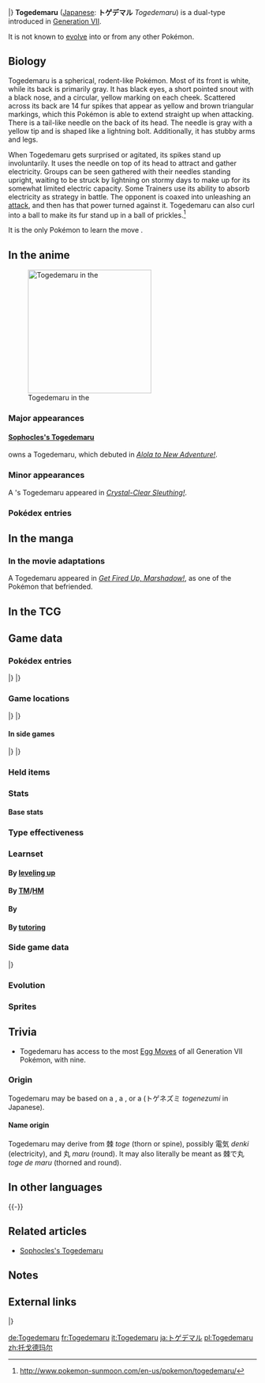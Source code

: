{{PokémonPrevNext/Head|type=Electric|type2=Steel}}
{{PokémonPrevNext/Pokémon|type=Electric|prevnum=776|prev=Turtonator|nextnum=778|next=Mimikyu|roundleft=tl|roundright=tr}}
{{PokémonPrevNext/Disambig|species=Togedemaru}}
|}
{{Pokémon Infobox
|name=Togedemaru
|jname=トゲデマル
|tmname=Togedemaru
|ndex=777
|type1=Electric
|type2=Steel
|category=Roly-Poly
|height-ftin=1'00"
|height-m=0.3
|weight-lbs=7.3
|weight-kg=3.3
|adex=225
|abilityn=d
|ability1=Iron Barbs
|ability2=Lightning Rod
|abilityd=Sturdy
|egggroupn=2
|egggroup1=Field
|egggroup2=Fairy
|eggcycles=10
|evtotal=2
|evat=2
|expyield=152
|lv100exp=1,000,000
|gendercode=127
|color=Gray
|catchrate=180
|body=06
|pokefordex=togedemaru
|generation=7
|friendship=70
}}
'''Togedemaru''' ([[List of Japanese Pokémon names|Japanese]]: '''トゲデマル''' ''Togedemaru'') is a dual-type {{2t|Electric|Steel}} {{OBP|Pokémon|species}} introduced in [[Generation VII]].

It is not known to [[Evolution|evolve]] into or from any other Pokémon.

==Biology==
Togedemaru is a spherical, rodent-like Pokémon. Most of its front is white, while its back is primarily gray. It has black eyes, a short pointed snout with a black nose, and a circular, yellow marking on each cheek. Scattered across its back are 14 fur spikes that appear as yellow and brown triangular markings, which this Pokémon is able to extend straight up when attacking. There is a tail-like needle on the back of its head. The needle is gray with a yellow tip and is shaped like a lightning bolt. Additionally, it has stubby arms and legs.

When Togedemaru gets surprised or agitated, its spikes stand up involuntarily. It uses the needle on top of its head to attract and gather electricity. Groups can be seen gathered with their needles standing upright, waiting to be struck by lightning on stormy days to make up for its somewhat limited electric capacity. Some Trainers use its ability to absorb electricity as strategy in battle. The opponent is coaxed into unleashing an {{type|Electric}} [[move|attack]], and then has that power turned against it. Togedemaru can also curl into a ball to make its fur stand up in a ball of prickles.<ref>http://www.pokemon-sunmoon.com/en-us/pokemon/togedemaru/</ref>

It is the only Pokémon to learn the move {{m|Zing Zap}}.

==In the anime==
[[File:Sophocles Togedemaru.png|thumb|left|250px|Togedemaru in the {{pkmn|anime}}]]
===Major appearances===
====[[Sophocles's Togedemaru]]====
{{an|Sophocles}} owns a Togedemaru, which debuted in ''[[SM001|Alola to New Adventure!]]''.

===Minor appearances===
A {{pkmn|Trainer}}'s Togedemaru appeared in ''[[SM017|Crystal-Clear Sleuthing!]]''.

===Pokédex entries===
{{Animedexheader|Alola}}
{{Animedexbody|SM006|Togedemaru|Rotom Pokédex|Togedemaru, the Roly-Poly Pokémon. An {{t|Electric}} and {{t|Steel}} type. Its ability to generate electricity is weak, but its long needle acts as a {{a|Lightning Rod|lightning rod}}, so it can attract lightning and store the electricity. When happy, it forms a ball and rolls around. But once it starts rolling, it can't control itself.}}
{{Animedexfooter/Pokémon|''Sun & Moon''|Alola}}

==In the manga==
===In the movie adaptations===
A Togedemaru appeared in ''[[Get Fired Up, Marshadow!]]'', as one of the Pokémon that {{OBP|Ken|GFUM}} befriended.

==In the TCG==
{{main|Togedemaru (TCG)}}

==Game data==
===Pokédex entries===
{{Dex/Header|type=Electric|type2=Steel}}
{{Dex/NA|gen=VII}}
{{Dex/Gen|gen=VII}}
{{Dex/Entry1|v=Sun|entry=The spiny fur on its back is normally at rest. When this Pokémon becomes agitated, its fur stands on end and stabs into its attackers.}}
{{Dex/Entry1|v=Moon|entry=The long hairs on its back act as lightning rods. The bolts of lightning it attracts are stored as energy in its electric sac.}}
{{Dex/Entry1|v=Ultra Sun|entry=When it's surprised or agitated, the 14 fur spikes on its back will stand up involuntarily.}}
{{Dex/Entry1|v=Ultra Moon|entry=Its capacity to produce electricity is somewhat limited, so it gets charged up by letting lightning strike it!}}
|}
|}
{{Dex/Footer}}

===Game locations===
{{Availability/Header|type=Electric|type2=Steel}}
{{Availability/NA|gen=VII}}
{{Availability/Gen|gen=VII}}
{{Availability/Entry2|v=Sun|v2=Moon|area=[[Blush Mountain]]}}
{{Availability/Entry1|v=Ultra Sun|area=[[Blush Mountain]]}}
{{Availability/Entry1|v=Ultra Moon|area=[[Blush Mountain]]<br/>[[List of in-game event Pokémon in Generation VII|Received]] from [[Samson Oak]] at [[Heahea Beach]]{{tt|*|Requires 70 Totem Stickers}} ([[Totem Pokémon|Totem]]-sized)}}
|}
|}
{{Availability/Footer}}

====In side games====
{{Availability/Header|type=Electric|type2=Steel}}
{{Availability/Cross}}
{{Availability/Entry1|1|v=Shuffle|color={{beauty color}}|area=Event: [[Special Stages#16th release|''Pokémon Safari'']] <small>(16th release)</small>}}
|}
|}
{{Availability/Footer}}

===Held items===
{{HeldItems
|type=Electric|type2=Steel
|sm1=Electric Seed|sm1type=None|sm1rar=5
|usum1=Electric Seed|usum1type=None|usum1rar=5
}}

===Stats===
====Base stats====
{{Stats
|type=Electric
|type2=Steel
|HP=65
|Attack=98
|Defense=63
|SpAtk=40
|SpDef=73
|Speed=96}}

===Type effectiveness===
{{TypeEffectiveness
|type1=Electric
|type2=Steel
|Normal=50
|Fighting=200
|Flying=25
|Poison=0
|Ground=400
|Rock=50
|Bug=50
|Ghost=100
|Steel=25
|Fire=200
|Water=100
|Grass=50
|Electric=50
|Psychic=50
|Ice=50
|Dragon=50
|Dark=100
|Fairy=50
|notes=yes
|steel=yes
|lightningrod=maybe
|newpoison=1}}

===Learnset===
====By [[Level|leveling up]]====
{{learnlist/levelh/7|Togedemaru|Electric|Steel|7}}
{{learnlist/level7|1|Tackle|Normal|Physical|40|100|35}}
{{learnlist/level7|1|Thunder Shock|Electric|Special|40|100|30||'''}}
{{learnlist/level7|5|Defense Curl|Normal|Status|—|—|40}}
{{learnlist/level7|9|Rollout|Rock|Physical|30|90|20}}
{{learnlist/level7|13|Charge|Electric|Status|—|—|20}}
{{learnlist/level7|17|Spark|Electric|Physical|65|100|20||'''}}
{{learnlist/level7|21|Nuzzle|Electric|Physical|20|100|20||'''}}
{{learnlist/level7|25|Magnet Rise|Electric|Status|—|—|10}}
{{learnlist/level7|29|Discharge|Electric|Special|80|100|15||'''}}
{{learnlist/level7|33|Zing Zap|Electric|Physical|80|100|10||'''}}
{{learnlist/level7|37|Electric Terrain|Electric|Status|—|—|10}}
{{learnlist/level7|41|Wild Charge|Electric|Physical|90|100|15||'''}}
{{learnlist/level7|45|Pin Missile|Bug|Physical|25|95|20}}
{{learnlist/level7|49|Spiky Shield|Grass|Status|—|—|10}}
{{learnlist/level7|53|Fell Stinger|Bug|Physical|50|100|25}}
{{learnlist/levelf/7|Togedemaru|Electric|Steel|7}}

====By [[TM]]/[[HM]]====
{{learnlist/tmh/7|Togedemaru|Electric|Steel|7}}
{{learnlist/tm7|TM01|Work Up|Normal|Status|—|—|30}}
{{learnlist/tm7|TM06|Toxic|Poison|Status|—|90|10}}
{{learnlist/tm7|TM10|Hidden Power|Normal|Special|60|100|15}}
{{learnlist/tm7|TM17|Protect|Normal|Status|—|—|10}}
{{learnlist/tm7|TM21|Frustration|Normal|Physical|—|100|20}}
{{learnlist/tm7|TM24|Thunderbolt|Electric|Special|90|100|15||'''}}
{{learnlist/tm7|TM25|Thunder|Electric|Special|110|70|10||'''}}
{{learnlist/tm7|TM27|Return|Normal|Physical|—|100|20}}
{{learnlist/tm7|TM32|Double Team|Normal|Status|—|—|15}}
{{learnlist/tm7|TM33|Reflect|Psychic|Status|—|—|20}}
{{learnlist/tm7|TM42|Facade|Normal|Physical|70|100|20}}
{{learnlist/tm7|TM44|Rest|Psychic|Status|—|—|10}}
{{learnlist/tm7|TM45|Attract|Normal|Status|—|100|15}}
{{learnlist/tm7|TM46|Thief|Dark|Physical|60|100|25}}
{{learnlist/tm7|TM48|Round|Normal|Special|60|100|15}}
{{learnlist/tm7|TM56|Fling|Dark|Physical|—|100|10}}
{{learnlist/tm7|TM57|Charge Beam|Electric|Special|50|90|10||'''}}
{{learnlist/tm7|TM66|Payback|Dark|Physical|50|100|10}}
{{learnlist/tm7|TM68|Giga Impact|Normal|Physical|150|90|5}}
{{learnlist/tm7|TM72|Volt Switch|Electric|Special|70|100|20||'''}}
{{learnlist/tm7|TM73|Thunder Wave|Electric|Status|—|90|20}}
{{learnlist/tm7|TM74|Gyro Ball|Steel|Physical|—|100|5||'''}}
{{learnlist/tm7|TM84|Poison Jab|Poison|Physical|80|100|20}}
{{learnlist/tm7|TM86|Grass Knot|Grass|Special|—|100|20}}
{{learnlist/tm7|TM87|Swagger|Normal|Status|—|85|15}}
{{learnlist/tm7|TM88|Sleep Talk|Normal|Status|—|—|10}}
{{learnlist/tm7|TM89|U-turn|Bug|Physical|70|100|20}}
{{learnlist/tm7|TM90|Substitute|Normal|Status|—|—|10}}
{{learnlist/tm7|TM93|Wild Charge|Electric|Physical|90|100|15||'''}}
{{learnlist/tm7|TM100|Confide|Normal|Status|—|—|20}}
{{learnlist/tmf/7|Togedemaru|Electric|Steel|7}}

====By {{pkmn|breeding}}====
{{learnlist/breedh/7|Togedemaru|Electric|Steel|7}}
{{learnlist/breed7|{{MSP|035|Clefairy}}{{MSP|036|Clefable}}{{MSP|039|Jigglypuff}}{{MSP|300|Skitty}}{{MSP|531|Audino}}{{MSP|677|Espurr}}<br>{{MSP|678|Meowstic}}{{MSP|682|Spritzee}}{{MSP|683|Aromatisse}}{{MSP|700|Sylveon}}{{MSP|728|Popplio}}{{MSP|729|Brionne}}<br>{{MSP|730|Primarina}}|Disarming Voice|Fairy|Special|40|&mdash;|15}}
{{learnlist/breed7|{{MSP|035|Clefairy}}{{MSP|086|Seel}}{{MSP|087|Dewgong}}{{MSP|176|Togetic}}{{MSP|287|Slakoth}}{{MSP|288|Vigoroth}}<br>{{MSP|289|Slaking}}{{MSP|311|Plusle}}{{MSP|312|Minun}}{{MSP|363|Spheal}}{{MSP|364|Sealeo}}{{MSP|365|Walrein}}<br>{{MSP|501|Oshawott}}{{MSP|502|Dewott}}{{MSP|503|Samurott}}{{MSP|572|Minccino}}{{MSP|587|Emolga}}{{MSP|728|Popplio}}<br>{{MSP|729|Brionne}}{{MSP|730|Primarina}}|Encore|Normal|Status|&mdash;|100|5}}
{{learnlist/breed7|{{MSP|052|Meowth}}{{MSP|052A|Meowth}}{{MSP|053|Persian}}{{MSP|053A|Persian}}{{MSP|274|Nuzleaf}}{{MSP|300|Skitty}}<br>{{MSP|301|Delcatty}}{{MSP|431|Glameow}}{{MSP|432|Purugly}}{{MSP|509|Purrloin}}{{MSP|510|Liepard}}{{MSP|619|Mienfoo}}<br>{{MSP|620|Mienshao}}{{MSP|677|Espurr}}{{MSP|678|Meowstic}}|Fake Out|Normal|Physical|40|100|10}}
{{learnlist/breed7|{{MSP|206|Dunsparce}}{{MSP|220|Swinub}}{{MSP|231|Phanpy}}{{MSP|263|Zigzagoon}}{{MSP|287|Slakoth}}{{MSP|289|Slaking}}<br>{{MSP|324|Torkoal}}{{MSP|327|Spinda}}{{MSP|613|Cubchoo}}{{MSP|614|Beartic}}{{MSP|659|Bunnelby}}{{MSP|660|Diggersby}}<br>{{MSP|682|Spritzee}}{{MSP|683|Aromatisse}}{{MSP|759|Stufful}}{{MSP|760|Bewear}}{{MSP|775|Komala}}|Flail|Normal|Physical|&mdash;|100|15}}
{{learnlist/breed7|{{MSP|225|Delibird}}|Present|Normal|Physical|&mdash;|90|15}}
{{learnlist/breed7|{{MSP|058|Growlithe}}{{MSP|288|Vigoroth}}{{MSP|506|Lillipup}}{{MSP|507|Herdier}}{{MSP|508|Stoutland}}{{MSP|619|Mienfoo}}<br>{{MSP|620|Mienshao}}{{MSP|626|Bouffalant}}{{MSP|745Mn|Lycanroc}}{{MSP|766|Passimian}}|Reversal|Fighting|Physical|&mdash;|100|15}}
{{learnlist/breed7|{{MSP|190|Aipom}}{{MSP|424|Ambipom}}{{MSP|572|Minccino}}{{MSP|573|Cinccino}}|Tickle|Normal|Status|&mdash;|100|20}}
{{learnlist/breed7|{{MSP|235|Smeargle}}|Twineedle|Bug|Physical|25|100|20|}}
{{learnlist/breed7|{{MSP|176|Togetic}}{{MSP|684|Swirlix}}{{MSP|685|Slurpuff}}|Wish|Normal|Status|&mdash;|&mdash;|10}}
{{learnlist/breedf/7|Togedemaru|Electric|Steel|7}}

====By [[Move Tutor|tutoring]]====
{{learnlist/tutorh/7|Togedemaru|Electric|Steel|7}}
{{learnlist/tutor7|After You|Normal|Status|—|—|15|||no|yes}}
{{learnlist/tutor7|Bounce|Flying|Physical|85|85|5|||no|yes}}
{{learnlist/tutor7|Covet|Normal|Physical|60|100|25|||no|yes}}
{{learnlist/tutor7|Electroweb|Electric|Special|55|95|15||'''|no|yes}}
{{learnlist/tutor7|Endeavor|Normal|Physical|—|100|5|||no|yes}}
{{learnlist/tutor7|Gravity|Psychic|Status|—|—|5|||no|yes}}
{{learnlist/tutor7|Helping Hand|Normal|Status|—|—|20|||no|yes}}
{{learnlist/tutor7|Iron Head|Steel|Physical|80|100|15||'''|no|yes}}
{{learnlist/tutor7|Iron Tail|Steel|Physical|100|75|15||'''|no|yes}}
{{learnlist/tutor7|Last Resort|Normal|Physical|140|100|5|||no|yes}}
{{learnlist/tutor7|Magnet Rise|Electric|Status|—|—|10|||no|yes}}
{{learnlist/tutor7|Role Play|Psychic|Status|—|—|10|||no|yes}}
{{learnlist/tutor7|Shock Wave|Electric|Special|60|—|20||'''|no|yes}}
{{learnlist/tutor7|Snore|Normal|Special|50|100|15|||no|yes}}
{{learnlist/tutor7|Super Fang|Normal|Physical|—|90|10|||no|yes}}
{{learnlist/tutor7|Zen Headbutt|Psychic|Physical|80|90|15|||no|yes}}
{{learnlist/tutorf/7|Togedemaru|Electric|Steel|7}}

===Side game data===
{{Spindata/Head|type=Electric|type2=Steel}}
{{Spindata/Shuffle|col=6|type=Electric|ndex=777|num=725
|min=60
|max=105
|raisemaxlevel=5
|skill=Counterattack+
|skilldesc=Deals even more damage the more disruptions there are.
}}
|}

===Evolution===
{{Evobox-1
|type1=Electric
|type2=Steel
|pictype=art
|no1=777
|name1=Togedemaru
|type1-1=Electric
|type2-1=Steel}}

===Sprites===
{{Spritebox/Header|type=Electric|type2=Steel}}
{{Spritebox/NA|gen=VII}}
{{Spritebox/7|ndex=777}}
{{Spritebox/Footer|777|Togedemaru}}

==Trivia==
* Togedemaru has access to the most [[Egg Move]]s of all Generation VII Pokémon, with nine.

===Origin===
Togedemaru may be based on a {{wp|New World porcupine}}, a {{wp|hedgehog}}, or a {{wp|Ryukyu spiny rat}} (トゲネズミ ''togenezumi'' in Japanese).

====Name origin====
Togedemaru may derive from 棘 ''toge'' (thorn or spine), possibly 電気 ''denki'' (electricity), and 丸 ''maru'' (round). It may also literally be meant as 棘で丸 ''toge de maru'' (thorned and round).

==In other languages==
{{Other languages|type=Electric|type2=Steel
|ja=トゲデマル ''Togedemaru''|jameaning=From {{tt|棘 ''toge''|thorn or spine}}, {{tt|棘鼠 ''togenezumi''|Ryūkyū spiny rats}}, {{tt|電気 ''denki''|electricity}}, and {{tt|丸 ''maru''|round}} or {{tt|棘で丸 ''toge de maru''|thorned and round}}
|fr=Togedemaru|frmeaning=Same as Japanese name
|es=Togedemaru|esmeaning=Same as Japanese name
|de=Togedemaru|demeaning=Same as Japanese name
|it=Togedemaru|itmeaning=Same as Japanese name
|ko=토게데마루 ''Togedemaru''|komeaning=Same as Japanese name
|zh_cmn=托戈德瑪爾 / 托戈德玛尔 ''Tuōgēdémǎ'ěr''|zh_cmnmeaning=Transliteration of its Japanese name
|zh_yue=托戈德瑪爾 ''Tokgōdākmáhyíh''|zh_yuemeaning=Mandarin-based transliteration of Japanese name
|ru=Тогедемару ''Togedemaru''|rumeaning=Transcription of English name}}
{{-}}

==Related articles==
* [[Sophocles's Togedemaru]]

==Notes==
<references/>
==External links==
{{PokémonPrevNext/Head|type=Electric|type2=Steel}}
{{PokémonPrevNext/Pokémon|type=Electric|prevnum=776|prev=Turtonator|nextnum=778|next=Mimikyu}}
|}
{{Project Pokédex notice}}

[[de:Togedemaru]]
[[fr:Togedemaru]]
[[it:Togedemaru]]
[[ja:トゲデマル]]
[[pl:Togedemaru]]
[[zh:托戈德玛尔]]